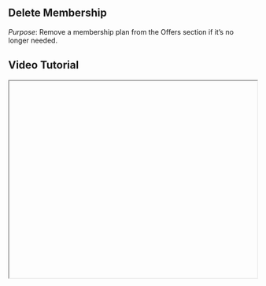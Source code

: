 

<div className="mdx-content">

## Delete Membership

 

*Purpose*: Remove a membership plan from the Offers section if it’s no longer needed.

## Video Tutorial



<iframe
  width="100%"
  height="400"
  title="Delete Membership Tutorial"
  allowFullScreen
  className="rounded-lg"
/>

---

## Steps:



❶ **Navigate to Offers > Membership**  
Open the **Offers** section and click on **Membership**.

❷ **Click the 3-dot menu**  
Next to the membership you wish to delete, click the **3-dot menu** and select **Delete**.  
- You can also find this option from the membership details view.

❸ **Confirm the deletion**  
A confirmation dialog will appear. Confirm the action to permanently remove the membership.

---

**Tip for First-Time Users**:  
Be cautious before deleting, as this action cannot be undone.

<div className="space-y-4 mt-6">

<div className="my-10 border-t border-gray-200" />

## More questions about this


</div>
<div className="space-y-4 mt-6">
  <details className="bg-white rounded-md p-4 border border-gray-300">
  <summary
    className="font-medium text-base text-gray-900"
    style={{
      backgroundColor: 'transparent',
      outline: 'none',
      cursor: 'pointer',
      userSelect: 'none',
      listStyle: 'none',
    }}
  >Can I recover a deleted membership?</summary>
   <p className="mt-2 text-sm text-gray-700">
      No, once deleted, a membership cannot be recovered.
    </p>
  </details>

  <details className="bg-white rounded-md p-4 border border-gray-300">
  <summary
    className="font-medium text-base text-gray-900"
    style={{
      backgroundColor: 'transparent',
      outline: 'none',
      cursor: 'pointer',
      userSelect: 'none',
      listStyle: 'none',
    }}
  >What happens to members of a deleted plan?</summary>
    <p className="mt-2 text-sm text-gray-700">
      They retain access as long as their subscription is active, but the plan will no longer be available for new sign-ups.
    </p>
  </details>
</div>
</div>

---

<div className="space-y-4 mt-6">

<div className="my-10 border-t border-gray-200" />

<div className="mdx-content mt-10">

Was this article helpful?

<div style={{ display: 'flex', gap: '1rem' }}>
  <button style={{ padding: '0.5rem', borderRadius: '9999px', backgroundColor: '#f0f0f0' }}>
    👍
  </button>
  <button style={{ padding: '0.5rem', borderRadius: '9999px', backgroundColor: '#f0f0f0' }}>
    👎
  </button>
</div>
</div>

---
</div>
